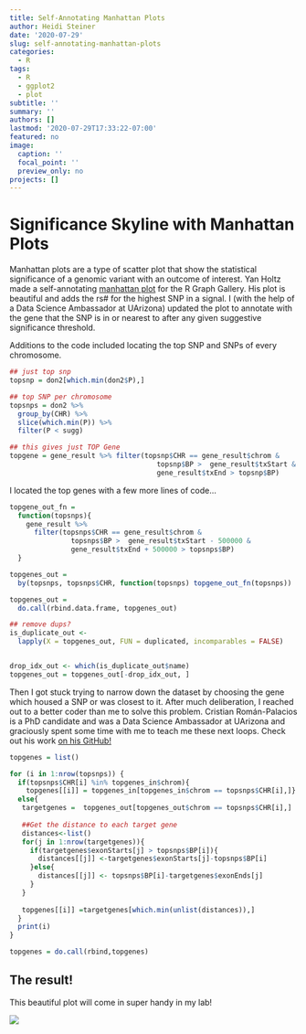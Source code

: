```yaml
---
title: Self-Annotating Manhattan Plots
author: Heidi Steiner
date: '2020-07-29'
slug: self-annotating-manhattan-plots
categories:
  - R
tags:
  - R
  - ggplot2
  - plot
subtitle: ''
summary: ''
authors: []
lastmod: '2020-07-29T17:33:22-07:00'
featured: no
image:
  caption: ''
  focal_point: ''
  preview_only: no
projects: []
---
```


# Significance Skyline with Manhattan Plots

Manhattan plots are a type of scatter plot that show the statistical significance of a genomic variant with an outcome of interest. 
Yan Holtz made a self-annotating [manhattan plot](https://www.r-graph-gallery.com/101_Manhattan_plot.html) for the R Graph Gallery. His plot is beautiful and adds the rs# for the highest SNP in a signal. I (with the help of a Data Science Ambassador at UArizona) updated the plot to annotate with the gene that the SNP is in or nearest to after any given suggestive significance threshold. 

Additions to the code included locating the top SNP and SNPs of every chromosome. 
```r
## just top snp
topsnp = don2[which.min(don2$P),]

## top SNP per chromosome
topsnps = don2 %>%  
  group_by(CHR) %>% 
  slice(which.min(P)) %>% 
  filter(P < sugg)

## this gives just TOP Gene
topgene = gene_result %>% filter(topsnp$CHR == gene_result$chrom & 
                                    topsnp$BP >  gene_result$txStart &
                                    gene_result$txEnd > topsnp$BP)
```

I located the top genes with a few more lines of code... 
```r
topgene_out_fn = 
  function(topsnps){
    gene_result %>%     
      filter(topsnps$CHR == gene_result$chrom &
               topsnps$BP >  gene_result$txStart - 500000 & 
               gene_result$txEnd + 500000 > topsnps$BP)
  }

topgenes_out = 
  by(topsnps, topsnps$CHR, function(topsnps) topgene_out_fn(topsnps))

topgenes_out = 
  do.call(rbind.data.frame, topgenes_out)

## remove dups? 
is_duplicate_out <- 
  lapply(X = topgenes_out, FUN = duplicated, incomparables = FALSE)


drop_idx_out <- which(is_duplicate_out$name)
topgenes_out = topgenes_out[-drop_idx_out, ]

```

Then I got stuck trying to narrow down the dataset by choosing the gene which housed a SNP or was closest to it. After much deliberation, I reached out to a better coder than me to solve this problem. Cristian Román-Palacios is a PhD candidate and was a Data Science Ambassador at UArizona and graciously spent some time with me to teach me these next loops. Check out his work [on his GitHub!](https://github.com/cromanpa94)

```r
topgenes = list()

for (i in 1:nrow(topsnps)) {
  if(topsnps$CHR[i] %in% topgenes_in$chrom){
    topgenes[[i]] = topgenes_in[topgenes_in$chrom == topsnps$CHR[i],]}
  else{
   targetgenes =  topgenes_out[topgenes_out$chrom == topsnps$CHR[i],]
   
   ##Get the distance to each target gene
   distances<-list()
   for(j in 1:nrow(targetgenes)){
     if(targetgenes$exonStarts[j] > topsnps$BP[i]){
       distances[[j]] <-targetgenes$exonStarts[j]-topsnps$BP[i]
     }else{
       distances[[j]] <- topsnps$BP[i]-targetgenes$exonEnds[j]
     }
   }
   
   topgenes[[i]] =targetgenes[which.min(unlist(distances)),]
  }
  print(i) 
}

topgenes = do.call(rbind,topgenes)

```

## The result! 
This beautiful plot will come in super handy in my lab! 

![](manhattan.png)